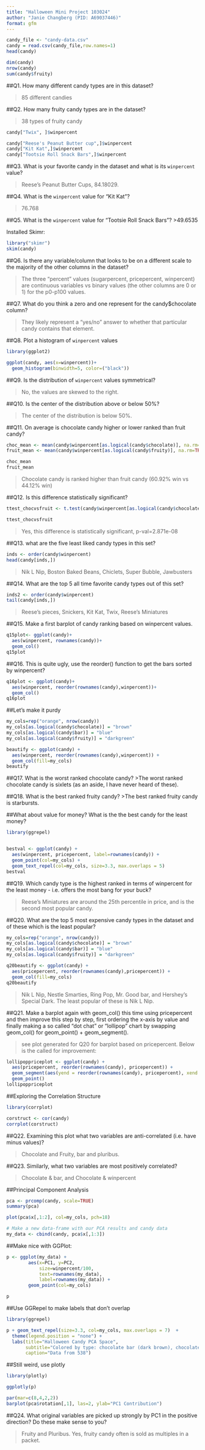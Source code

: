 ```yaml
---
title: "Halloween Mini Project 103024"
author: "Janie Changberg (PID: A69037446)"
format: gfm
---
```


```r
candy_file <- "candy-data.csv"
candy = read.csv(candy_file,row.names=1)
head(candy)
```

```r
dim(candy)
nrow(candy)
sum(candy$fruity)
```

##Q1. How many different candy types are in this dataset?

> 85 different candies

##Q2. How many fruity candy types are in the dataset?

> 38 types of fruity candy

```r
candy["Twix", ]$winpercent
```

```r
candy["Reese's Peanut Butter cup",]$winpercent
candy["Kit Kat",]$winpercent
candy["Tootsie Roll Snack Bars",]$winpercent
```

##Q3. What is your favorite candy in the dataset and what is its `winpercent` value?

> Reese's Peanut Butter Cups, 84.18029.

##Q4. What is the `winpercent` value for “Kit Kat”?

> 76.768

##Q5. What is the `winpercent` value for “Tootsie Roll Snack Bars”? \>49.6535

Installed Skimr:

```r
library("skimr")
skim(candy)
```

##Q6. Is there any variable/column that looks to be on a different scale to the majority of the other columns in the dataset?

> The three "percent" values (sugarpercent, pricepercent, winpercent) are continuous variables vs binary values (the other columns are 0 or 1) for the p0-p100 values.

##Q7. What do you think a zero and one represent for the candy\$chocolate column?

> They likely represent a "yes/no" answer to whether that particular candy contains that element.

##Q8. Plot a histogram of `winpercent` values

```r
library(ggplot2)

ggplot(candy, aes(x=winpercent))+
  geom_histogram(binwidth=5, color=("black"))
```

##Q9. Is the distribution of `winpercent` values symmetrical?

> No, the values are skewed to the right.

##Q10. Is the center of the distribution above or below 50%?

> The center of the distribution is below 50%.

##Q11. On average is chocolate candy higher or lower ranked than fruit candy?

```r
choc_mean <- mean(candy$winpercent[as.logical(candy$chocolate)], na.rm=TRUE)
fruit_mean <- mean(candy$winpercent[as.logical(candy$fruity)], na.rm=TRUE)

choc_mean
fruit_mean
```

> Chocolate candy is ranked higher than fruit candy (60.92% win vs 44.12% win)

##Q12. Is this difference statistically significant?

```r
ttest_chocvsfruit <- t.test(candy$winpercent[as.logical(candy$chocolate)], na.rm=TRUE,candy$winpercent[as.logical(candy$fruity)], na.rm=TRUE)

ttest_chocvsfruit

```

> Yes, this difference is statistically significant, p-val=2.871e-08

##Q13. what are the five least liked candy types in this set?

```r
inds <- order(candy$winpercent)
head(candy[inds,])
```

> Nik L Nip, Boston Baked Beans, Chiclets, Super Bubble, Jawbusters

##Q14. What are the top 5 all time favorite candy types out of this set?

```r
inds2 <- order(candy$winpercent)
tail(candy[inds,])
```

> Reese's pieces, Snickers, Kit Kat, Twix, Reese's Miniatures

##Q15. Make a first barplot of candy ranking based on winpercent values.

```r
q15plot<- ggplot(candy)+
  aes(winpercent, rownames(candy))+
  geom_col()
q15plot
```

##Q16. This is quite ugly, use the reorder() function to get the bars sorted by winpercent?

```r
q16plot <- ggplot(candy)+
  aes(winpercent, reorder(rownames(candy),winpercent))+
  geom_col()
q16plot
```

##Let's make it purdy

```r
my_cols=rep("orange", nrow(candy))
my_cols[as.logical(candy$chocolate)] = "brown"
my_cols[as.logical(candy$bar)] = "blue"
my_cols[as.logical(candy$fruity)] = "darkgreen"

beautify <- ggplot(candy) + 
  aes(winpercent, reorder(rownames(candy),winpercent)) +
  geom_col(fill=my_cols) 
beautify
```

##Q17. What is the worst ranked chocolate candy? \>The worst ranked chocolate candy is sixlets (as an aside, I have never heard of these).

##Q18. What is the best ranked fruity candy? \>The best ranked fruity candy is starbursts.

##What about value for money? What is the the best candy for the least money?

```r
library(ggrepel)


bestval <- ggplot(candy) +
  aes(winpercent, pricepercent, label=rownames(candy)) +
  geom_point(col=my_cols) + 
  geom_text_repel(col=my_cols, size=3.3, max.overlaps = 5)
bestval
```

##Q19. Which candy type is the highest ranked in terms of winpercent for the least money - i.e. offers the most bang for your buck?

> Reese's Miniatures are around the 25th percentile in price, and is the second most popular candy.

##Q20. What are the top 5 most expensive candy types in the dataset and of these which is the least popular?

```r
my_cols=rep("orange", nrow(candy))
my_cols[as.logical(candy$chocolate)] = "brown"
my_cols[as.logical(candy$bar)] = "blue"
my_cols[as.logical(candy$fruity)] = "darkgreen"

q20beautify <- ggplot(candy) + 
  aes(pricepercent, reorder(rownames(candy),pricepercent)) +
  geom_col(fill=my_cols) 
q20beautify
```

> Nik L Nip, Nestle Smarties, Ring Pop, Mr. Good bar, and Hershey's Special Dark. The least popular of these is Nik L Nip.

##Q21. Make a barplot again with geom_col() this time using pricepercent and then improve this step by step, first ordering the x-axis by value and finally making a so called “dot chat” or “lollipop” chart by swapping geom_col() for geom_point() + geom_segment().

> see plot generated for Q20 for barplot based on pricepercent. Below is the called for improvement:

```r
lollipoppriceplot <- ggplot(candy) +
  aes(pricepercent, reorder(rownames(candy), pricepercent)) +
  geom_segment(aes(yend = reorder(rownames(candy), pricepercent), xend = 0), col="gray40") +
  geom_point()
lollipoppriceplot
```

##Exploring the Correlation Structure

```r
library(corrplot)

corstruct <- cor(candy)
corrplot(corstruct)
```

##Q22. Examining this plot what two variables are anti-correlated (i.e. have minus values)?

> Chocolate and Fruity, bar and pluribus.

##Q23. Similarly, what two variables are most positively correlated?

> Chocolate & bar, and Chocolate & winpercent

##Principal Component Analysis

```r
pca <- prcomp(candy, scale=TRUE)
summary(pca)
```

```r
plot(pca$x[,1:2], col=my_cols, pch=18)
```

```r
# Make a new data-frame with our PCA results and candy data
my_data <- cbind(candy, pca$x[,1:3])
```

##Make nice with GGPlot:

```r
p <- ggplot(my_data) + 
        aes(x=PC1, y=PC2, 
            size=winpercent/100,  
            text=rownames(my_data),
            label=rownames(my_data)) +
        geom_point(col=my_cols)

p
```

##Use GGRepel to make labels that don't overlap

```r
library(ggrepel)

p + geom_text_repel(size=3.3, col=my_cols, max.overlaps = 7)  + 
  theme(legend.position = "none") +
  labs(title="Halloween Candy PCA Space",
       subtitle="Colored by type: chocolate bar (dark brown), chocolate other (light brown), fruity (red), other (black)",
       caption="Data from 538")
```

##Still weird, use plotly

```r
library(plotly)
```

```r
ggplotly(p)
```

```r
par(mar=c(8,4,2,2))
barplot(pca$rotation[,1], las=2, ylab="PC1 Contribution")
```

##Q24. What original variables are picked up strongly by PC1 in the positive direction? Do these make sense to you?

> Fruity and Pluribus. Yes, fruity candy often is sold as multiples in a packet.
